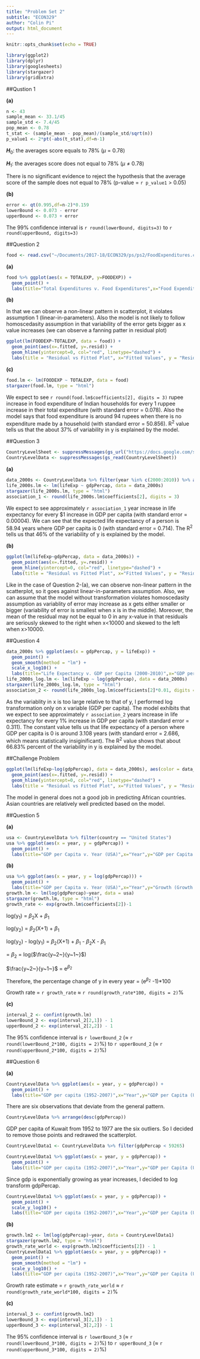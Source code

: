 ```yaml
---
title: "Problem Set 2"
subtitle: "ECON329"
author: "Colin Pi"
output: html_document
---
```


```r
knitr::opts_chunk$set(echo = TRUE)
```

```r
library(ggplot2)
library(dplyr)
library(googlesheets)
library(stargazer)
library(gridExtra)
```

##Qustion 1

**(a)**

```r
n <- 43
sample_mean <- 33.1/45
sample_std <- 7.4/45
pop_mean <- 0.78
t_stat <- (sample_mean - pop_mean)/(sample_std/sqrt(n))
p_value1 <- 2*pt(-abs(t_stat),df=n-1)
```

***H***~0~: the averages score equals to 78% ($\mu$ = 0.78)

***H***~1~: the averages score does not equal to 78% ($\mu$ $\neq$ 0.78)

There is no significant evidence to reject the hypothesis that the average score of the sample does not equal to 78% (p-value = `r p_value1` > 0.05)

**(b)**

```r
error <- qt(0.995,df=n-2)*0.159
lowerBound <- 0.073 - error
upperBound <- 0.073 + error
```

The 99% confidence interval is `r round(lowerBound, digits=3)` to `r round(upperBound, digits=3)`

##Question 2

```r
food <- read.csv("~/Documents/2017-18/ECON329/ps/ps2/FoodExpenditures.csv")
```

**(a)**

```r
food %>% ggplot(aes(x = TOTALEXP, y=FOODEXP)) +
  geom_point() +
  labs(title="Total Expenditures v. Food Expenditures",x="Food Expenditures (Rupee)",y="Total Expenditures (Rupee)")
```

**(b)**

In that we can observe a non-linear pattern in scatterplot, it violates assumption 1 (linear-in-parameters). Also the model is not likely to follow homoscedasity assumption in that variability of the error gets bigger as x value increases (we can observe a fanning patter in residual plot)

```r
ggplot(lm(FOODEXP~TOTALEXP, data = food)) + 
  geom_point(aes(x=.fitted, y=.resid)) + 
  geom_hline(yintercept=0, col="red", linetype="dashed") +
  labs(title = "Residual vs Fitted Plot", x="Fitted Values", y = "Residuals")
```

**(c)**

```r
food.lm <- lm(FOODEXP ~ TOTALEXP, data = food)
stargazer(food.lm, type = "html")
```

We expect to see `r round(food.lm$coefficients[2], digits = 3)` rupee increase in food expenditure of Indian households for every 1 ruppee increase in their total expenditure (with standard error = 0.078). Also the model says that food expenditure is around 94 rupees when there is no expenditure made by a household (with standard error = 50.856). R^2^ value tells us that the about 37% of variability in y is explained by the model.   

##Question 3

```r
CountryLevelSheet <- suppressMessages(gs_url("https://docs.google.com/spreadsheets/d/163zuhH_nUXtsDfnnrzuDxJOj4D3Ago1ldEA960JZPmE/"))
CountryLevelData <- suppressMessages(gs_read(CountryLevelSheet))
```

**(a)**

```r
data_2000s <- CountryLevelData %>% filter(year %in% c(2000:2010)) %>% arrange(year)
life_2000s.lm <- lm(lifeExp ~ gdpPercap, data = data_2000s)
stargazer(life_2000s.lm, type = "html")
association_1 <- round(life_2000s.lm$coefficients[2], digits = 3)
```

We expect to see approximately `r association_1` year increase in life expectancy for every $1 increase in GDP per capita (with standard error = 0.00004). We can see that the expected life expectancy of a person is 58.94 years where GDP per capita is 0 (with standard error = 0.714). The R^2^ tells us that 46% of the variability of y is explained by the model. 


**(b)**

```r
ggplot(lm(lifeExp~gdpPercap, data = data_2000s)) + 
  geom_point(aes(x=.fitted, y=.resid)) + 
  geom_hline(yintercept=0, col="red", linetype="dashed") +
  labs(title = "Residual vs Fitted Plot", x="Fitted Values", y = "Residuals")
```

Like in the case of Question 2-(a), we can observe non-linear pattern in the scatterplot, so it goes against linear-in-parameters assumption. Also, we can assume that the model without transformation violates homoscedasity assumption as variablity of error may increase as x gets either smaller or bigger (variability of error is smallest when x is in the middle). Moreover, the mean of the residual may not be equal to 0 in any x-value in that residuals are seriously skewed to the right when x<10000 and skewed to the left when x>10000.

##Question 4

```r
data_2000s %>% ggplot(aes(x = gdpPercap, y = lifeExp)) +
  geom_point() + 
  geom_smooth(method = "lm") +
  scale_x_log10() +
  labs(title="Life Expectancy v. GDP per Capita (2000-2010)",x="GDP per Capita (USD, in log scale)",y="Life Expectancy (year)")
life_2000s_log.lm <- lm(lifeExp ~ log(gdpPercap), data = data_2000s)
stargazer(life_2000s_log.lm, type = "html")
association_2 <- round(life_2000s_log.lm$coefficients[2]*0.01, digits = 3)
```

As the variablity in x is too large relative to that of y, I performed log transformation only on x variable (GDP per capita). The model exhibits that we expect to see approximately `r association_2` years increase in life expectancy for every 1% increase in GDP per capita (with standard error = 0.311). The constant value tells us that life expectancy of a person where GDP per capita is 0 is around 3.108 years (with standard error = 2.686, which means statistically insiginificant). The R^2^ value shows that about 66.83% percent of the variability in y is explained by the model. 

##Challenge Problem

```r
ggplot(lm(lifeExp~log(gdpPercap), data = data_2000s), aes(color = data_2000s$continent))+ 
  geom_point(aes(x=.fitted, y=.resid)) + 
  geom_hline(yintercept=0, col="red", linetype="dashed") +
  labs(title = "Residual vs Fitted Plot", x="Fitted Values", y = "Residuals", color = "Continent")
```

The model in general does not a good job in predicting African countries. Asian countries are relatively well predicted based on the model. 

##Question 5

**(a)**

```r
usa <- CountryLevelData %>% filter(country == "United States")
usa %>% ggplot(aes(x = year, y = gdpPercap)) + 
  geom_point() + 
  labs(title="GDP per Capita v. Year (USA)",x="Year",y="GDP per Capita (USD)")
```

**(b)**

```r
usa %>% ggplot(aes(x = year, y = log(gdpPercap))) + 
  geom_point() + 
  labs(title="GDP per Capita v. Year (USA)",x="Year",y="Growth (Growth in 1952 = 1, in log scale)")
growth.lm <- lm(log(gdpPercap)~year, data = usa)
stargazer(growth.lm, type = "html")
growth_rate <- exp(growth.lm$coefficients[2])-1
```

log(y~1~) = $\beta$~2~X + $\beta$~1~ \newline

log(y~2~) = $\beta$~2~(X+1) + $\beta$~1~\newline

log(y~2~) - log(y~1~) = $\beta$~2~(X+1) + $\beta$~1~ - $\beta$~2~X - $\beta$~1~ \newline

= $\beta$~2~ = log($\frac{y~2~}{y~1~}$) \newline

$\frac{y~2~}{y~1~}$ = e^$\beta$~2~^ \newline

Therefore, the percentage change of y in every year = (e^$\beta$~2~^ -1)*100 \newline

Growth rate = `r growth_rate` $\approx$ `r round(growth_rate*100, digits = 2)`%

**(c)**

```r
interval_2 <- confint(growth.lm)
lowerBound_2 <- exp(interval_2[2,1]) - 1
upperBound_2 <- exp(interval_2[2,2]) - 1
```

The 95% confidence interval is `r lowerBound_2` ($\approx$ `r round(lowerBound_2*100, digits = 2)`%) to `r upperBound_2` ($\approx$ `r round(upperBound_2*100, digits = 2)`%)

##Question 6

**(a)**

```r
CountryLevelData %>% ggplot(aes(x = year, y = gdpPercap)) + 
  geom_point() +
  labs(title="GDP per capita (1952-2007)",x="Year",y="GDP per Capita (USD)")
```

There are six observations that deviate from the general pattern.

```r
CountryLevelData %>% arrange(desc(gdpPercap))
```

GDP per capita of Kuwait from 1952 to 1977 are the six outliers. So I decided to remove those points and redrawed the scatterplot.

```r
CountryLevelData1 <- CountryLevelData %>% filter(gdpPercap < 59265)

CountryLevelData1 %>% ggplot(aes(x = year, y = gdpPercap)) + 
  geom_point() +
  labs(title="GDP per capita (1952-2007)",x="Year",y="GDP per Capita (USD)")
```

Since gdp is exponentially growing as year increases, I decided to log transform gdpPercap.

```r
CountryLevelData1 %>% ggplot(aes(x = year, y = gdpPercap)) + 
  geom_point() +
  scale_y_log10() +
  labs(title="GDP per capita (1952-2007)",x="Year",y="GDP per Capita (USD, in log scale)")
```

**(b)**

```r
growth.lm2 <- lm(log(gdpPercap)~year, data = CountryLevelData1)
stargazer(growth.lm2, type = "html")
growth_rate_world <- exp(growth.lm2$coefficients[2]) - 1
CountryLevelData1 %>% ggplot(aes(x = year, y = gdpPercap)) + 
  geom_point() +
  geom_smooth(method = "lm") +
  scale_y_log10() +
  labs(title="GDP per capita (1952-2007)",x="Year",y="GDP per Capita (USD, in log scale)")
```

Growth rate estimate = `r growth_rate_world` $\approx$ `r round(growth_rate_world*100, digits = 2)`% 

**(c)**

```r
interval_3 <- confint(growth.lm2)
lowerBound_3 <- exp(interval_3[2,1]) - 1
upperBound_3 <- exp(interval_3[2,2]) - 1
```

The 95% confidence interval is `r lowerBound_3` ($\approx$ `r round(lowerBound_3*100, digits = 2)`%) to `r upperBound_3` ($\approx$ `r round(upperBound_3*100, digits = 2)`%)

